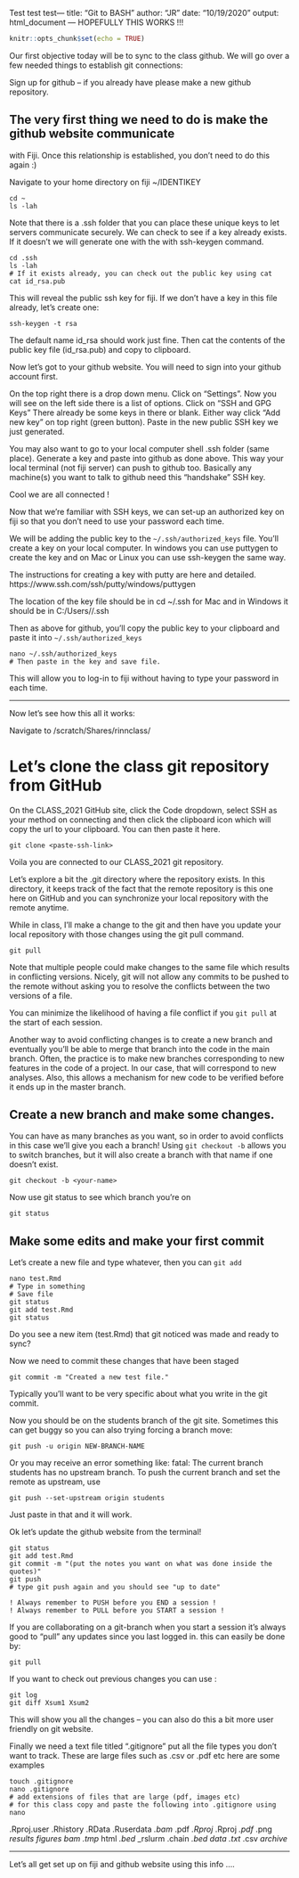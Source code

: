Test test test---
title: "Git to BASH"
author: "JR"
date: "10/19/2020"
output: html_document
---
HOPEFULLY THIS WORKS !!!
```r
knitr::opts_chunk$set(echo = TRUE)
```

Our first objective today will be to sync to the class github. We will
go over a few needed things to establish git connections:

Sign up for github -- if you already have please make a new github repository.


## The very first thing we need to do is make the github website communicate
with Fiji. Once this relationship is established, you don't need to do this again :)

Navigate to your home directory on fiji ~/IDENTIKEY

```
cd ~
ls -lah
```

Note that there is a .ssh folder that you can place these unique keys to let
servers communicate securely. We can check to see if a key already exists.
If it doesn't we will generate one with the with ssh-keygen command.

```
cd .ssh
ls -lah
# If it exists already, you can check out the public key using cat
cat id_rsa.pub
```


This will reveal the public ssh key for fiji. If we don't have a key in this file already,
let's create one:

```
ssh-keygen -t rsa
```

The default name id_rsa should work just fine.
Then cat the contents of the public key file (id_rsa.pub) and copy to clipboard.

Now let's got to your github website. You will need to sign into your github account first.

On the top right there is a drop down
menu. Click on "Settings". Now you will see on the left side there is a list of
options. Click on "SSH and GPG Keys" There already be some keys in there or blank.
Either way click "Add new key" on top right (green button). Paste in the new
public SSH key we just generated.

You may also want to go to your local computer shell .ssh folder (same place).
Generate a key and paste into github as done above. This way your local terminal
(not fiji server) can push to github too. Basically any machine(s) you want to
talk to github need this "handshake" SSH key.

Cool we are all connected !

Now that we're familiar with SSH keys, we can set-up
an authorized key on fiji so that you don't need to use your
password each time.

We will be adding the public key to the `~/.ssh/authorized_keys` file.
You'll create a key on your local computer. In windows you can use
puttygen to create the key and on Mac or Linux you can use ssh-keygen
the same way.

The instructions for creating a key with putty are here and detailed.
https://www.ssh.com/ssh/putty/windows/puttygen

The location of the key file should be in cd ~/.ssh for Mac and
in Windows it should be in C:/Users/<username>/.ssh

Then as above for github, you'll copy the public key to your clipboard
and paste it into `~/.ssh/authorized_keys`

```
nano ~/.ssh/authorized_keys
# Then paste in the key and save file.
```
This will allow you to log-in to fiji without having to type your
password in each time.


-------------------------------------------------------------

Now let's see how this all it works:

Navigate to /scratch/Shares/rinnclass/<your name>

# Let's clone the class git repository from GitHub

On the CLASS_2021 GitHub site, click the Code dropdown, select SSH
as your method on connecting and then click the clipboard icon which will
copy the url to your clipboard. You can then paste it here.

```
git clone <paste-ssh-link>
```
Voila you are connected to our CLASS_2021 git repository.

Let's explore a bit the .git directory where the repository exists.
In this directory, it keeps track of the fact that the remote repository
is this one here on GitHub and you can synchronize your local repository
with the remote anytime.

While in class, I'll make a change to the git and then have you update
your local repository with those changes
using the git pull command.

```
git pull
```

Note that multiple people could make changes to the same file which results in conflicting versions.
Nicely, git will not allow any commits to be pushed to the remote without asking you to resolve the conflicts
between the two versions of a file.

You can minimize the likelihood of having a file conflict if you `git pull` at the
start of each session.

Another way to avoid conflicting changes is to create a new branch and eventually you'll
be able to merge that branch into the code in the main branch.
Often, the practice is to make new branches corresponding to new features in the code of a project.
In our case, that will correspond to new analyses. Also, this allows a mechanism for new
code to be verified before it ends up in the master branch.


## Create a new branch and make some changes.

You can have as many branches as you want, so in order to avoid conflicts in this case
we'll give you each a branch! Using `git checkout -b` allows you to switch branches,
but it will also create a branch with that name if one doesn't exist.

```
git checkout -b <your-name>
```

Now use git status to see which branch you're on

```
git status
```

## Make some edits and make your first commit

Let's create a new file and type whatever, then you can  `git add`

```
nano test.Rmd
# Type in something
# Save file
git status
git add test.Rmd
git status
```

Do you see a new item (test.Rmd) that git noticed was made and ready to sync?

Now we need to commit these changes that have been staged

```
git commit -m "Created a new test file."
```

Typically you'll want to be very specific about what you write in the git commit.

Now you should be on the students branch of the git site. Sometimes this can get
buggy so you can also trying forcing a branch move:

```
git push -u origin NEW-BRANCH-NAME
```

Or you may receive an error something like:
fatal: The current branch students has no upstream branch.
To push the current branch and set the remote as upstream, use

    git push --set-upstream origin students

Just paste in that and it will work.

Ok let's update the github website from the terminal!

```
git status
git add test.Rmd
git commit -m "(put the notes you want on what was done inside the quotes)"
git push
# type git push again and you should see "up to date"

! Always remember to PUSH before you END a session !
! Always remember to PULL before you START a session !
```

If you are collaborating on a git-branch when you start a session it's always good to "pull" any updates since you last logged in. this can easily be done by:

```
git pull
```

If you want to check out previous changes you can use :

```
git log
git diff Xsum1 Xsum2
```

This will show you all the changes -- you can also do this a bit more user friendly on git website.

Finally we need a text file titled ".gitignore" put all the file types you don't want to track. These are large files such as .csv or .pdf etc here are some examples


```
touch .gitignore
nano .gitignore
# add extensions of files that are large (pdf, images etc)
# for this class copy and paste the following into .gitignore using nano
```


.Rproj.user
.Rhistory
.RData
.Ruserdata
*.bam
*.pdf
*.Rproj
*.Rproj
*.pdf
*.png
*results*
*figures*
*bam*
*.tmp
*html
*.bed
*_rslurm*
*.chain
*.bed*
*data*
*.txt
*.csv
*archive*



-----------------------------------------------
Let's all get set up on fiji and github website using this info ....
